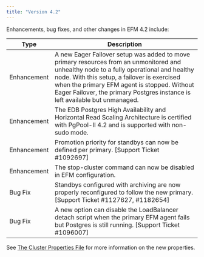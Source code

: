 ```yaml
---
title: "Version 4.2"
---
```


Enhancements, bug fixes, and other changes in EFM 4.2 include:

| Type | Description |
| ---- |------------ |
| Enhancement | A new Eager Failover setup was added to move primary resources from an unmonitored and unhealthy node to a fully operational and healthy node. With this setup, a failover is exercised when the primary EFM agent is stopped. Without Eager Failover, the primary Postgres instance is left available but unmanaged. |
| Enhancement | The EDB Postgres High Availability and Horizontal Read Scaling Architecture is certified with PgPool-II 4.2 and is supported with non-sudo mode. |
| Enhancement | Promotion priority for standbys can now be defined per primary. [Support Ticket #1092697]
| Enhancement | The stop-cluster command can now be disabled in EFM configuration. |
| Bug Fix | Standbys configured with archiving are now properly reconfigured to follow the new primary. [Support Ticket #1127627, #1182654]
| Bug Fix | A new option can disable the LoadBalancer detach script when the primary EFM agent fails but Postgres is still running. [Support Ticket #1096007]

See [The Cluster Properties File](../efm_user/04_configuring_efm/01_cluster_properties) for more information on the new properties.